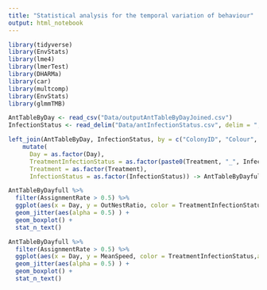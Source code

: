 ```yaml
---
title: "Statistical analysis for the temporal variation of behaviour"
output: html_notebook
---
```

 
```r
library(tidyverse)
library(EnvStats)
library(lme4)
library(lmerTest)
library(DHARMa)
library(car)
library(multcomp)
library(EnvStats)
library(glmmTMB)
```

```r
AntTableByDay <- read_csv("Data/outputAntTableByDayJoined.csv")
InfectionStatus <- read_delim("Data/antInfectionStatus.csv", delim = ";")
```

```r
left_join(AntTableByDay, InfectionStatus, by = c("ColonyID", "Colour", "InfectionStatus"))%>% 
    mutate(
      Day = as.factor(Day),
      TreatmentInfectionStatus = as.factor(paste0(Treatment, "_", InfectionStatus)),
      Treatment = as.factor(Treatment),
      InfectionStatus = as.factor(InfectionStatus)) -> AntTableByDayfull
```

```r
AntTableByDayfull %>% 
  filter(AssignmentRate > 0.5) %>% 
  ggplot(aes(x = Day, y = OutNestRatio, color = TreatmentInfectionStatus,alpha = 0.5)) +
  geom_jitter(aes(alpha = 0.5) ) +
  geom_boxplot() +
  stat_n_text()

AntTableByDayfull %>% 
  filter(AssignmentRate > 0.5) %>% 
  ggplot(aes(x = Day, y = MeanSpeed, color = TreatmentInfectionStatus,alpha = 0.5)) +
  geom_jitter(aes(alpha = 0.5) ) +
  geom_boxplot() +
  stat_n_text()
```

